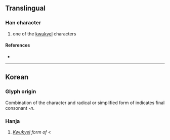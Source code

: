 {{character info}}
==Translingual==

===Han character===
{{Han char|rn=33|rad=士|as=02|sn=5|four=|canj=GSL|ids=⿱士ㄗ}}

# one of the [[kwukyel]] characters

====References====
* {{Han ref|kx=0243.011|dkj=05641|dj=0363.151|hdz=10417.121|uh=58ED|ud=22765}}

----

==Korean==

===Glyph origin===
Combination of the character {{l|ko|士|tr=sa|pos=used to be read as {{l|mko|ᄉᆞ|tr=so}} in {{w|Middle Korean}}}} and radical {{l|ko|ㄗ}} or simplified form of {{l|ko|阝|pos=left part of {{l|ko|隱|tr=eun}}}} indicates final consonant ''-n''.

===Hanja===
{{ko-hanja|hangeul=산|eumhun=구결자}}
# ''[[kwukyel|Kwukyel]] form of'' {{ko-l|산}} < {{l|mko|ᄉᆞᆫ|tr=son}}